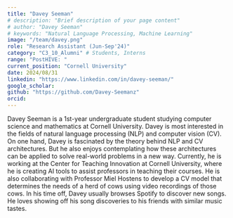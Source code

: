 ```yaml
---
title: "Davey Seeman"
# description: "Brief description of your page content"
# author: "Davey Seeman"
# keywords: "Natural Language Processing, Machine Learning"
image: "/team/davey.png"
role: "Research Assistant (Jun-Sep'24)"
category: "C3_10_Alumni" # Students, Interns
range: "PostHIVE: "
current_position: "Cornell University"
date: 2024/08/31
linkedin: "https://www.linkedin.com/in/davey-seeman/"
google_scholar: 
github: "https://github.com/Davey-Seemanz"
orcid: 
---
```

Davey Seeman is a 1st-year undergraduate student studying computer science and mathematics at Cornell University. Davey is most interested in the fields of natural language processing (NLP) and computer vision (CV). On one hand, Davey is fascinated by the theory behind NLP and CV architectures. But he also enjoys contemplating how these architectures can be applied to solve real-world problems in a new way. Currently, he is working at the Center for Teaching Innovation at Cornell University, where he is creating AI tools to assist professors in teaching their courses. He is also collaborating with Professor Miel Hostens to develop a CV model that determines the needs of a herd of cows using video recordings of those cows. In his time off, Davey usually browses Spotify to discover new songs. He loves showing off his song discoveries to his friends with similar music tastes.